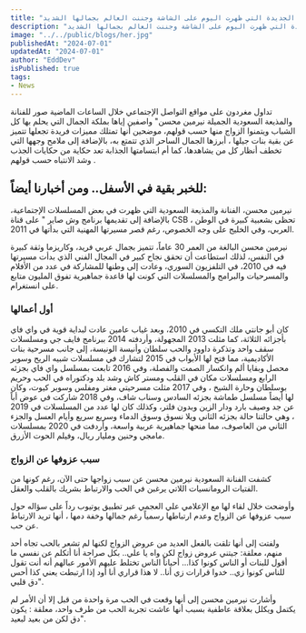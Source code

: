 ```yaml
---
title: "ملايين الشباب تمنوا الزواج بها.. شاهد المذيعة السعودية الجديدة التي ظهرت اليوم على الشاشة وجننت العالم بجمالها الشديد"
description: "ملايين الشباب تمنوا الزواج بها.. شاهد المذيعة السعودية الجديدة التي ظهرت اليوم على الشاشة وجننت العالم بجمالها الشديد"
image: "../../public/blogs/her.jpg"
publishedAt: "2024-07-01"
updatedAt: "2024-07-01"
author: "EddDev"
isPublished: true
tags:
- News
---
```



تداول مغردون على مواقع التواصل الإجتماعي خلال الساعات الماضية صور للفنانة والمذيعة السعودية الجميلة نيرمين محسن" واصفين إياها بملكة الجمال التي يحلم بها كل الشباب ويتمنوا الزواج منها حسب قولهم، موضحين أنها تمتلك مميزات فريدة تجعلها تتميز عن بقية بنات جيلها ، أبرزها الجمال الساحر الذي تتمتع به، بالإضافة إلى ملامح وجهها التي تخطف أنظار كل من يشاهدها، كما أم ابتسامتها الجذابة تعد
حكاية من حكايات الجذب وشد الانتباه حسب قولهم .


## للخبر بقية في الأسفل.. ومن أخبارنا أيضاً:

نیرمین محسن، الفنانة والمذيعة السعودية التي ظهرت في بعض المسلسلات الإجتماعية، بالإضافة إلى تقديمها برنامج وش صاير " على قناة CSB ، تحظى بشعبية كبيرة في الوطن العربي، وفي الخليج على وجه
الخصوص، رغم قصر مسيرتها المهنية التي بدأتها في 2011.

نیرمین محسن البالغة من العمر 30 عاماً، تتميز بجمال عربي فريد، وكاريزما وثقة كبيرة في النفس، لذلك استطاعت أن تحقق نجاح كبير في المجال الفني الذي بدأت مسيرتها فيه في 2010، في التلفزيون السوري، وعادت إلى وطنها للمشاركة في عدد من الأفلام والمسرحيات والبرامج والمسلسلات التي كونت لها قاعدة جماهيرية تفوق المليون متابع على انستغرام.

### أول أعمالها

كان أبو جانتي ملك التكسي في 2010، وبعد غياب عامين عادت لبداية قوية في واي فاي بأجزائه الثلاثة، كما مثلت 2013 المجهولة، وأردفته 2014 ببرنامج فايف جي ومسلسلات سقف واحد وتذكرة داوود والحب سلطان وأنيسة الونيسة، إلى جانب مسرحية بنات الأكاديمية، مما فتح لها الأبواب في 2015 لتشارك في مسلسلات شبيه الريح وسوبر محصل وبقايا ألم وانكسار الصمت والفصلة، وفي 2016 تابعت بمسلسل واي فاي بجزئه الرابع ومسلسلات مكان في القلب ومستر كاش وشد بلد ودكتوراه في الحب وحريم بوسلطان وحارة الشيخ ، وفي 2017 مثلت مسرحيتي مغتر ومفلس وسوبر كيوت، وكان لها أيضاً مسلسل طماشة بجزئه السادس وسناب شاف، وفي 2018 شاركت في عوض أباً عن جد وصيف بارد ودار الزين وبدون فلتر، وكذلك كان لها عدد من المسلسلات في 2019 ، وهي حالتنا حالة بجزئه الثاني ويلا نسوق وسوق الدماء وسريع سريع وأيام العسل والجزء الثاني من العاصوف، مما منحها جماهيرية عربية واسعة، وأردفت في 2020
بمسلسلات مامجي وحنين ومليار ريال، وفيلم الحوت الأزرق.

### سبب عزوفها عن الزواج

كشفت الفنانة السعودية نيرمين محسن عن سبب زواجها حتى الآن، رغم كونها من الفتيات الرومانسيات
اللاتي يرغبن في الحب والارتباط بشريك بالقلب والعقل.

وأوضحت خلال لقاء لها مع الإعلامي علي العجمي عبر تطبيق يوتيوب رداً على سؤاله حول سبب عزوفها عن
الزواج وعدم ارتباطها رسمياً رغم جمالها وخفة دمها ، أنها تريد الارتباط عن حب.

ولفتت إلى أنها تلقت بالفعل العديد من عروض الزواج لكنها لم تشعر بالحب تجاه أحد منهم، معلقة: جيتني عروض زواج لكن واه يا علي.. بكل صراحة أنا أتكلم عن نفسي ما أقول للبنات أو الناس كونوا كذا... أحياناً الناس تختلط عليهم الأمور عبالهم أنه أنت تقول للناس كونوا زي.. خدوا قرارات زي أنا.. لا هذا قراري أنا أود إذا ارتبطت يعني كذا أحس دق قلبي".

وأشارت نيرمين محسن إلى أنها وقعت في الحب مرة واحدة من قبل إلا أن الأمر لم يكتمل ويكلل بعلاقة
عاطفية بسبب أنها عاشت تجربة الحب من طرف واحد، معلقة : يكون دق لكن من بعيد لبعيد".
